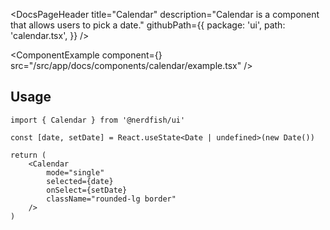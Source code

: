 <DocsPageHeader
	title="Calendar"
	description="Calendar is a component that allows users to pick a date."
	githubPath={{
		package: 'ui',
		path: 'calendar.tsx',
	}}
/>

<ComponentExample
	component={<CalendarExample />}
	src="/src/app/docs/components/calendar/example.tsx"
/>

## Usage

```tsx
import { Calendar } from '@nerdfish/ui'
```

```tsx
const [date, setDate] = React.useState<Date | undefined>(new Date())

return (
	<Calendar
		mode="single"
		selected={date}
		onSelect={setDate}
		className="rounded-lg border"
	/>
)
```

